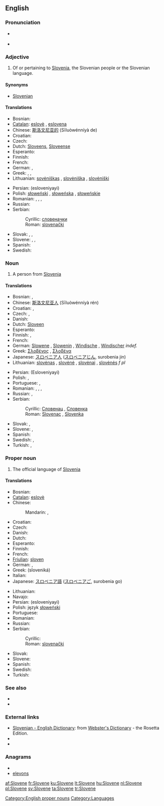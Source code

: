 {{also|slovene}}
==English==

===Pronunciation===
* {{a|UK}} {{IPA|/ˈslɘʊˌvɪin/}} {{SAMPA|/sl@U%vi:n/}}
* {{audio|en-us-Slovene.ogg|Audio (US)}}

===Adjective===
{{en-adj|-}}

# Of or pertaining to [[Slovenia]], the Slovenian people or the Slovenian language.

====Synonyms====
* [[Slovenian]]

====Translations====
{{trans-top|adjective}}
* Bosnian: {{t-|bs|slovenački|m}}
* [[Catalan]]: [[eslovè]] {{m}}, [[eslovena]] {{f}}
* Chinese: [[斯洛文尼亚的]] (Sīluòwénníyà de)
* Croatian: {{t+|hr|slovenski|f}}
* Czech: {{t-|cs|slovinský|m}}
* Dutch: [[Sloveens]], [[Sloveense]]
* Esperanto: {{t-|eo|slovena|xs=Esperanto}}
* Finnish: {{t+|fi|slovenialainen}}
* French: {{t+|fr|slovène|m|f}}
* German: {{t+|de|slowenisch}}, {{t-|de|windisch}}
* Greek: {{t+|el|σλοβενικός|m}}, {{t+|el|σλοβενική|f}}, {{t+|el|σλοβενικό|n}}
* Lithuanian: [[sovėniškas]] {{m}}, [[slovėniška]] {{f}}, [[slovėniški]] {{p}}
{{trans-mid}}
* Persian: {{fa-Arab|[[اسلوونیایی]]}} (esloveniyayi)
* Polish: [[słoweński]] {{m}}, [[słoweńska]] {{f}}, [[słoweńskie]] {{n}}
* Romanian: {{t-|ro|sloven|m}}, {{t+|ro|slovenă|f}}, {{t-|ro|sloveni|p}}, {{t-|ro|slovene|f|p}}
* Russian: {{t|ru|словенский|tr=slov'énskij}}
* Serbian:
*: Cyrillic: [[словеначки#Serbian|словеначки]] {{m}}
*: Roman: [[slovenački#Serbian|slovenački]] {{m}}
* Slovak: {{t-|sk|slovinský|m}}, {{t-|sk|slovinská|f}}, {{t-|sk|slovinské|n}}
* Slovene: {{t+|sl|slovenski|m}}, {{t-|sl|slovenska|f}}, {{t-|sl|slovensko|n}}
* Spanish: {{t+|es|esloveno|m}}
* Swedish: {{t+|sv|slovensk}}
{{trans-bottom}}

===Noun===
{{en-noun}}

# A person from [[Slovenia]]

====Translations====
{{trans-top|a person}}
* Bosnian: {{t-|bs|Slovenac|m}}, {{t-|bs|Slovenka|f}}
* Chinese: [[斯洛文尼亚人]] (Sīluòwénníyà rén)
* Croatian: {{t+|hr|Slovenac|m}}, {{t+|hr|Slovenka|f}}
* Czech: {{t-|cs|Slovinec|m}}, {{t-|cs|Slovinka|f}}
* Danish: {{t-|da|slovener}}
* Dutch: [[Sloveen]]
* Esperanto: {{t-|eo|sloveno|xs=Esperanto}}
* Finnish: {{t+|fi|sloveeni}}, {{t+|fi|slovenialainen}}
* French: {{t+|fr|Slovène|m|f}}
* German: [[Slowene]] {{m}}, [[Slowenin]] {{f}}, [[Windische]] {{m|f}}, [[Windischer]] {{m}} ''indef.''
* Greek: [[Σλοβένος]] {{m}}, [[Σλοβένα]] {{f}}
* Japanese: [[スロベニア人]] ([[スロベニアじん]], surobenia jin)
* Lithuanian: [[slovėnas]] {{m}}, [[slovėnė]] {{f}}, [[slovėnai]] {{p}}, [[slovėnės]] ''f pl''
{{trans-mid}}
* Persian: {{fa-Arab|[[اسلوونیایی]]}} (Esloveniyayi)
* Polish: {{t+|pl|Słoweniec|m}}, {{t+|pl|Słowenka|f}}
* Portuguese: {{t+|pt|esloveno|m}}, {{t-|pt|eslovena|f}}
* Romanian: {{t-|ro|sloven|m}}, {{t+|ro|slovenă|f}}, {{t-|ro|sloveni|p}}, {{t-|ro|slovene|f|p}}
* Russian: {{t|ru|словенец|m|tr=slov'én'ec}}, {{t+|ru|словенка|f|tr=slov'énka}}
* Serbian:
*: Cyrillic: [[Словенац#Serbian|Словенац]] {{m}}, [[Словенка#Serbian|Словенка]] {{f}}
*: Roman: [[Slovenac]] {{m}}, [[Slovenka]] {{f}}
* Slovak: {{t-|sk|Slovinec|m}}, {{t-|sk|Slovinka|f}}
* Slovene: {{t-|sl|Slovenec|m}}, {{t-|sl|Slovenka|f}}
* Spanish: {{t+|es|esloveno|m}}
* Swedish: {{t-|sv|sloven|m}}, {{t+|sv|slovenska|f}}
* Turkish: {{t|tr|Sloven}}, {{t|tr|Slovenyalı}}
{{trans-bottom}}

===Proper noun===
{{wikipedia}}
{{en-proper noun}}

# The official language of [[Slovenia]]

====Translations====
{{trans-top|the language}}
* Bosnian: {{t-|bs|slovenački|m}}
* [[Catalan]]: [[eslovè]]
* Chinese:
*: Mandarin: {{t-|cmn|斯洛文尼亞語|sc=Hani}}, {{t-|cmn|斯洛文尼亚语|tr=Sīluòwénníyàyǔ|sc=Hani}}
* Croatian: {{t+|hr|slovenski|m}}
* Czech: {{t+|cs|slovinština|f}}
* Danish: {{t-|da|slovensk}}
* Dutch: {{t+|nl|Sloveens|n}}
* Esperanto: {{t-|eo|slovena|xs=Esperanto}}
* Finnish: {{t+|fi|sloveeni}}
* French: {{t+|fr|slovène|m}}
* [[Friulian]]: [[sloven]]
* German: {{t+|de|Slowenisch}}, {{t-|de|Windisch}}
* Greek: {{t+|el|σλοβενικά|n|p}} (sloveniká)
* Italian: {{t+|it|sloveno}}
* Japanese: [[スロベニア語]] ([[スロベニアご]], surobenia go)
{{trans-mid}}
* Lithuanian: {{t-|lt|slovėniškas|xs=Lithuanian}}
* Navajo: {{tø|nv|Słobíín bizaad}}
* Persian: {{fa-Arab|[[اسلوونیایی]]}} (esloveniyayi)
* Polish: język [[słoweński]] {{m}}
* Portuguese: {{t+|pt|esloveno}}
* Romanian: {{t+|ro|slovenă|f}}
* Russian: {{t|ru|словенский|m}}
* Serbian:
*: Cyrillic: {{t-|sr|словеначки|m|sc=Cyrl}}
*: Roman: [[slovenački#Serbian|slovenački]] {{m}}
* Slovak: {{t-|sk|slovinčina|f}}
* Slovene: {{t+|sl|slovenščina}} {{t+|sl|slovenski jezik}}
* Spanish: {{t+|es|esloveno}}
* Swedish: {{t+|sv|slovenska}}
* Turkish: {{t|tr|Slovence}}
{{trans-bottom}}

===See also===
* {{langcat}}
* {{langlist}}

===External links===
* [http://www.websters-online-dictionary.org/definition/Slovene-english/ Slovenian - English Dictionary]: from [http://www.websters-online-dictionary.org/ Webster's Dictionary] - the Rosetta Edition.
* {{ISO 639|3code=slv|1code=sl}}
* {{ethnologue|code=slv}}

===Anagrams===
* {{alphagram|eelnosv}}
* [[elevons#English|elevons]]

[[Category:English proper nouns]]
[[Category:Languages]]

[[af:Slovene]]
[[fr:Slovene]]
[[ku:Slovene]]
[[lt:Slovene]]
[[hu:Slovene]]
[[nl:Slovene]]
[[pl:Slovene]]
[[sv:Slovene]]
[[ta:Slovene]]
[[tr:Slovene]]